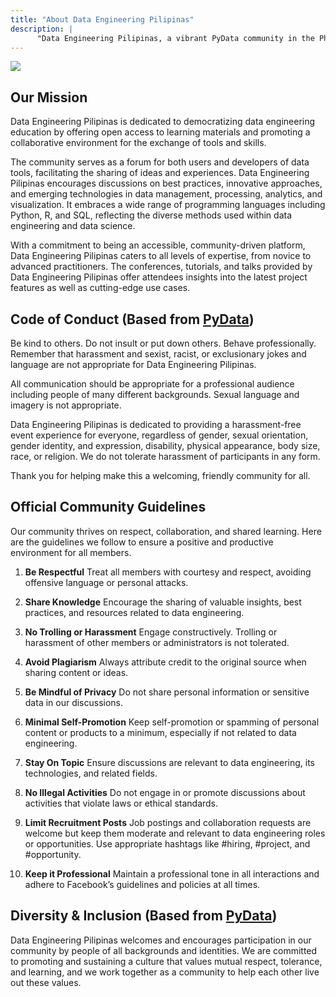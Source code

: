 ```yaml
---
title: "About Data Engineering Pilipinas"
description: |
      "Data Engineering Pilipinas, a vibrant PyData community in the Philippines, is dedicated to advancing data engineering knowledge and practices. Founded July 16, 2023, our community has rapidly grown, now boasting nearly 13,000 Facebook group members."
---
```


![](images/Picture1.png)

## Our Mission

Data Engineering Pilipinas is dedicated to democratizing data engineering education by offering open access to learning materials and promoting a collaborative environment for the exchange of tools and skills.

The community serves as a forum for both users and developers of data tools, facilitating the sharing of ideas and experiences. Data Engineering Pilipinas encourages discussions on best practices, innovative approaches, and emerging technologies in data management, processing, analytics, and visualization. It embraces a wide range of programming languages including Python, R, and SQL, reflecting the diverse methods used within data engineering and data science.

With a commitment to being an accessible, community-driven platform, Data Engineering Pilipinas caters to all levels of expertise, from novice to advanced practitioners. The conferences, tutorials, and talks provided by Data Engineering Pilipinas offer attendees insights into the latest project features as well as cutting-edge use cases.

## Code of Conduct (Based from [PyData](https://pydata.org/code-of-conduct/))

Be kind to others. Do not insult or put down others. Behave professionally. Remember that harassment and sexist, racist, or exclusionary jokes and language are not appropriate for Data Engineering Pilipinas.

All communication should be appropriate for a professional audience including people of many different backgrounds. Sexual language and imagery is not appropriate.

Data Engineering Pilipinas is dedicated to providing a harassment-free event experience for everyone, regardless of gender, sexual orientation, gender identity, and expression, disability, physical appearance, body size, race, or religion. We do not tolerate harassment of participants in any form.

Thank you for helping make this a welcoming, friendly community for all.

## Official Community Guidelines

Our community thrives on respect, collaboration, and shared learning. Here are the guidelines we follow to ensure a positive and productive environment for all members.

1. **Be Respectful**
   Treat all members with courtesy and respect, avoiding offensive language or personal attacks.

2. **Share Knowledge**
   Encourage the sharing of valuable insights, best practices, and resources related to data engineering.

3. **No Trolling or Harassment**
   Engage constructively. Trolling or harassment of other members or administrators is not tolerated.

4. **Avoid Plagiarism**
   Always attribute credit to the original source when sharing content or ideas.

5. **Be Mindful of Privacy**
   Do not share personal information or sensitive data in our discussions.

6. **Minimal Self-Promotion**
   Keep self-promotion or spamming of personal content or products to a minimum, especially if not related to data engineering.

7. **Stay On Topic**
   Ensure discussions are relevant to data engineering, its technologies, and related fields.

8. **No Illegal Activities**
   Do not engage in or promote discussions about activities that violate laws or ethical standards.

9. **Limit Recruitment Posts**
   Job postings and collaboration requests are welcome but keep them moderate and relevant to data engineering roles or opportunities. Use appropriate hashtags like #hiring, #project, and #opportunity.

10. **Keep it Professional**
    Maintain a professional tone in all interactions and adhere to Facebook's guidelines and policies at all times.

## Diversity & Inclusion (Based from [PyData](https://pydata.org/diversity-inclusion/))

Data Engineering Pilipinas welcomes and encourages participation in our community by people of all backgrounds and identities. We are committed to promoting and sustaining a culture that values mutual respect, tolerance, and learning, and we work together as a community to help each other live out these values.

